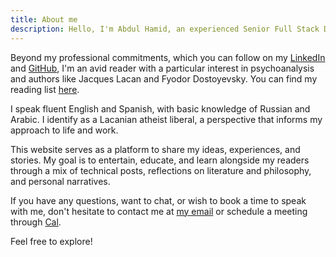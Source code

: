 ```yaml
---
title: About me
description: Hello, I'm Abdul Hamid, an experienced Senior Full Stack Developer based in Guadalajara, Mexico. I'm always ready to take on new challenges and explore new technologies.
---
```


Beyond my professional commitments, which you can follow on my [LinkedIn](http://linkedin.com/in/abdulachik/) and [GitHub](https://github.com/abdul-hamid-achik), I'm an avid reader with a particular interest in psychoanalysis and authors like Jacques Lacan and Fyodor Dostoyevsky. You can find my reading list [here](https://www.goodreads.com/abdulhamidachik).

I speak fluent English and Spanish, with basic knowledge of Russian and Arabic. I identify as a Lacanian atheist liberal, a perspective that informs my approach to life and work.

This website serves as a platform to share my ideas, experiences, and stories. My goal is to entertain, educate, and learn alongside my readers through a mix of technical posts, reflections on literature and philosophy, and personal narratives.

If you have any questions, want to chat, or wish to book a time to speak with me, don't hesitate to contact me at [my email](mailto:goad.00potions@icloud.com) or schedule a meeting through [Cal](https://cal.com/d/tn2bq9am4v5t9TbTF9Mr6C/30min).

Feel free to explore!
